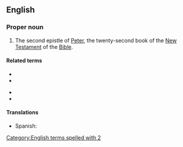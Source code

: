 ==English==

===Proper noun===
{{en-proper noun}}
{{book of the Bible|Second Epistle of Peter}}
# {{lb|en|biblical}} The second epistle of [[Peter]], the twenty-second book of the [[New Testament]] of the [[Bible]].

====Related terms====
{{rel-top}}
* {{l|en|Pet.}}
* {{l|en|1 Pet.}}
{{rel-mid}}
* {{l|en|1 Peter}}
* {{l|en|2 Pet.}}
{{rel-bottom}}

====Translations====
{{trans-top|Book of the Bible}}
* Spanish: {{t|es|2 Pedro|m}}
{{trans-mid}}
{{trans-bottom}}

[[Category:English terms spelled with 2]]